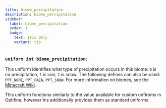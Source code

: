 ```yaml
---
title: biome_percipitation
description: biome_percipitation
sidebar:
  label: biome_precipitation
  order: 1
  badge:
    text: Iris Only
    variant: tip
---
```


### `uniform int biome_precipitation;`

This uniform identifies what type of precipitation occurs in this biome: `0` is no precipitation, `1` is rain, `2` is snow. The following defines can also be used: `PPT_NONE`, `PPT_RAIN`, `PPT_SNOW`.  For more information on biomes, see the [Minecraft Wiki](https://minecraft.wiki/w/Biome).

This uniform functions similarly to the value available for custom unfiroms in Optifine, however Iris additionally provides them as standard uniforms.